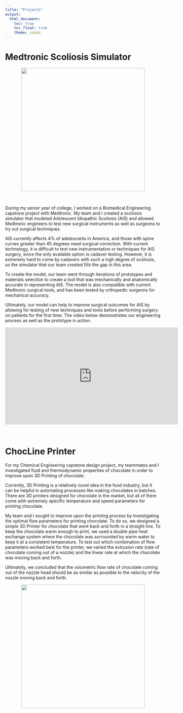 ```yaml
---
title: "Projects"
output: 
  html_document:
    toc: true
    toc_float: true
    theme: cosmo
---
```


# Medtronic Scoliosis Simulator
<center>
<img src="./files/IMG_5405.jpg" height="400" width="auto">
</center> <br>

During my senior year of college, I worked on a Biomedical Engineering capstone project with Medtronic. My team and I created a scoliosis simulator that modeled Adolescent Idiopathic Scoliosis (AIS) and allowed Medtronic engineers to test new surgical instruments as well as surgeons to try out surgical techniques. 

AIS currently affects 4% of adolescents in America, and those with spine curves greater than 45 degrees need surgical correction. With current technology, it is difficult to test new instrumentation or techniques for AIS surgery, since the only available option is cadaver testing. However, it is extremely hard to come by cadavers with such a high degree of scoliosis, so the simulator that our team created fills the gap in this area.

To create the model, our team went through iterations of prototypes and materials selection to create a tool that was mechanically and anatomically accurate in representing AIS. The model is also compatible with current Medtronic surgical tools, and has been tested by orthopedic surgeons for mechanical accuracy.

Ultimately, our model can help to improve surgical outcomes for AIS by allowing for testing of new techniques and tools before performing surgery on patients for the first time. The video below demonstrates our engineering process as well as the prototype in action.

<center>
<iframe src="https://www.youtube.com/embed/1rs4q47CEg0" width="560" height="315" frameborder="0" allow="accelerometer; autoplay; encrypted-media; gyroscope; picture-in-picture" allowfullscreen></iframe>
</center> <br>

# ChocLine Printer
For my Chemical Engineering capstone design project, my teammates and I investigated fluid and thermodynamic properties of chocolate in order to improve upon 3D Printing of chocolate.

Currently, 3D Printing is a relatively novel idea in the food industry, but it can be helpful in automating processes like making chocolates in batches. There are 3D printers designed for chocolate in the market, but all of them come with extremely specific temperature and speed parameters for printing chocolate.

My team and I sought to improve upon the printing process by investigating the optimal flow parameters for printing chocolate. To do so, we designed a simple 3D Printer for chocolate that went back and forth in a straight line. To keep the chocolate warm enough to print, we used a double pipe heat exchange system where the chocolate was surrounded by warm water to keep it at a consistent temperature. To test out which combination of flow parameters worked best for the printer, we varied the extrusion rate (rate of chocolate coming out of a nozzle) and the linear rate at which the chocolate was moving back and forth. 

Ultimately, we concluded that the volumetric flow rate of chocolate coming out of the nozzle head should be as similar as possible to the velocity of the nozzle moving back and forth. 

<center>
<img src="./files/IMG_6846.jpg" height="400" width="auto">
</center> <br>
